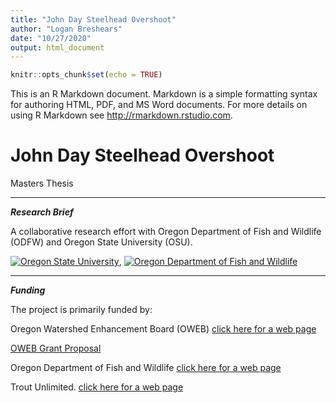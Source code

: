```yaml
---
title: "John Day Steelhead Overshoot"
author: "Logan Breshears"
date: "10/27/2020"
output: html_document
---
```


```r
knitr::opts_chunk$set(echo = TRUE)
```

This is an R Markdown document. Markdown is a simple formatting syntax for authoring HTML, PDF, and MS Word documents. For more details on using R Markdown see <http://rmarkdown.rstudio.com>.

# John Day Steelhead Overshoot

Masters Thesis

---

_**Research Brief**_

A collaborative research effort with Oregon Department of Fish and Wildlife (ODFW)
and Oregon State University (OSU). 

[![Oregon State University](C:/Users/bresheal/Desktop/osu-drupal_480.png)](https://www.drupal.org/files/osu-drupal_480.png),
[![Oregon Department of Fish and Wildlife](C:/Users/bresheal/Desktop/ODFW.png)](https://www.google.com/url?sa=i&url=https%3A%2F%2Fwww.thenewsguard.com%2Fnews%2Fodfw-commission-adopts-big-game-regulations%2Farticle_954d6ac6-d8b9-11e9-82f0-2f6f724c9227.html&psig=AOvVaw1kua8S3711OjBIdNQAFtSQ&ust=1603909956498000&source=images&cd=vfe&ved=0CAIQjRxqFwoTCLCZjLC01ewCFQAAAAAdAAAAABAJ)


---

_**Funding**_

The project is primarily funded by: 

Oregon Watershed Enhancement Board (OWEB) [click here for a web page](https://www.oregon.gov/oweb/Pages/index.aspx) 

[OWEB Grant Proposal](https://github.com/breshears-logan/John-Day-Steelhead-Overshoot/blob/main/Adult_Steelhead_Migratory_Routes_Investigation-Submitted.pdf)


Oregon Department of Fish and Wildlife [click here for a web page](https://www.dfw.state.or.us/)

Trout Unlimited. [click here for a web page](https://www.tu.org/trout-unlimited-3/)

